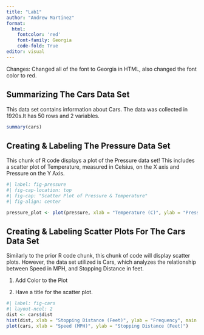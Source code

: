 ```yaml
---
title: "Lab1"
author: "Andrew Martinez"
format:
  html:
    fontcolor: 'red'
    font-family: Georgia
    code-fold: True
editor: visual
---
```


Changes: Changed all of the font to Georgia in HTML, also changed the font color to red.

## Summarizing The Cars Data Set

This data set contains information about Cars. The data was collected in 1920s.It has 50 rows and 2 variables.

```r
summary(cars)
```

## Creating & Labeling The Pressure Data Set

This chunk of R code displays a plot of the Pressure data set! This includes a scatter plot of Temperature, measured in Celsius, on the X axis and Pressure on the Y Axis.

```r
#| label: fig-pressure
#| fig-cap-location: top
#| fig-cap: "Scatter Plot of Pressure & Temperature"
#| fig-align: center

pressure_plot <- plot(pressure, xlab = "Temperature (C)", ylab = "Pressure (mm)")

```

## Creating & Labeling Scatter Plots For The Cars Data Set

Similarly to the prior R code chunk, this chunk of code will display scatter plots. However, the data set utilized is Cars, which analyzes the relationship between Speed in MPH, and Stopping Distance in feet.

1)  Add Color to the Plot

2)  Have a title for the scatter plot.

```r
#| label: fig-cars
#| layout-ncol: 2
dist <- cars$dist
hist(dist, xlab = "Stopping Distance (Feet)", ylab = "Frequency", main = "Frequency of Stopping Distances In Feet", col = "blue")
plot(cars, xlab = "Speed (MPH)", ylab = "Stopping Distance (Feet)")
```
